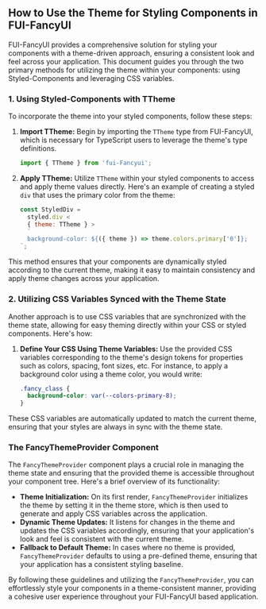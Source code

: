 ## How to Use the Theme for Styling Components in FUI-FancyUI

FUI-FancyUI provides a comprehensive solution for styling your components with a theme-driven approach, ensuring a consistent look and feel across your application. This document guides you through the two primary methods for utilizing the theme within your components: using Styled-Components and leveraging CSS variables.

### 1. Using Styled-Components with TTheme

To incorporate the theme into your styled components, follow these steps:

1. **Import TTheme:** Begin by importing the `TTheme` type from FUI-FancyUI, which is necessary for TypeScript users to leverage the theme's type definitions.

   ```jsx
   import { TTheme } from 'fui-Fancyui';
   ```

2. **Apply TTheme:** Utilize `TTheme` within your styled components to access and apply theme values directly. Here's an example of creating a styled `div` that uses the primary color from the theme:

   ```jsx
   const StyledDiv =
     styled.div <
     { theme: TTheme } >
     `
     background-color: ${({ theme }) => theme.colors.primary['0']};
   `;
   ```

This method ensures that your components are dynamically styled according to the current theme, making it easy to maintain consistency and apply theme changes across your application.

### 2. Utilizing CSS Variables Synced with the Theme State

Another approach is to use CSS variables that are synchronized with the theme state, allowing for easy theming directly within your CSS or styled components. Here's how:

1. **Define Your CSS Using Theme Variables:** Use the provided CSS variables corresponding to the theme's design tokens for properties such as colors, spacing, font sizes, etc. For instance, to apply a background color using a theme color, you would write:

   ```css
   .fancy_class {
     background-color: var(--colors-primary-8);
   }
   ```

These CSS variables are automatically updated to match the current theme, ensuring that your styles are always in sync with the theme state.

### The FancyThemeProvider Component

The `FancyThemeProvider` component plays a crucial role in managing the theme state and ensuring that the provided theme is accessible throughout your component tree. Here's a brief overview of its functionality:

- **Theme Initialization:** On its first render, `FancyThemeProvider` initializes the theme by setting it in the theme store, which is then used to generate and apply CSS variables across the application.
- **Dynamic Theme Updates:** It listens for changes in the theme and updates the CSS variables accordingly, ensuring that your application's look and feel is consistent with the current theme.
- **Fallback to Default Theme:** In cases where no theme is provided, `FancyThemeProvider` defaults to using a pre-defined theme, ensuring that your application has a consistent styling baseline.

By following these guidelines and utilizing the `FancyThemeProvider`, you can effortlessly style your components in a theme-consistent manner, providing a cohesive user experience throughout your FUI-FancyUI based application.
